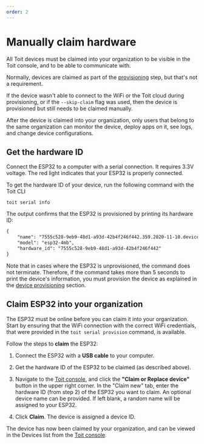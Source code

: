 ```yaml
---
order: 2
---
```


# Manually claim hardware

All Toit devices must be claimed into your organization to be visible in the Toit console, and to be able to communicate with.

Normally, devices are claimed as part of the [provisioning](../provision) step, but that's not a requirement.

If the device wasn't able to connect to the WiFi or the Toit cloud during provisioning, or if the `--skip-claim` flag
was used, then the device is provisioned but still needs to be claimed manually.

After the device is claimed into your organization, only users that belong to the same organization can monitor the device, deploy apps on it, see logs, and change device configurations.

## Get the hardware ID

Connect the ESP32 to a computer with a serial connection. It requires 3.3V voltage. The red light indicates that your ESP32 is properly connected.

To get the hardware ID of your device, run the following command with the Toit CLI

```shell
toit serial info
```

The output confirms that the ESP32 is provisioned by printing its hardware ID:

```txt
{
	"name": "7555c528-9eb9-48d1-a93d-42b4f246f442.359.2020-11-10.device.toitware.com",
	"model": "esp32-4mb",
	"hardware_id": "7555c528-9eb9-48d1-a93d-42b4f246f442"
}
```

Note that in cases where the ESP32 is unprovisioned, the command does not terminate.
Therefore, if the command takes more than 5 seconds to print the device's information, you must provision the device as explained in the [device provisioning](../provision) section.

## Claim ESP32 into your organization

The ESP32 must be online before you can claim it into your organization. Start by ensuring that the WiFi connection with the correct WiFi credentials, that were provided in the `toit serial provision` command, is available.

Follow the steps to **claim** the ESP32:

1. Connect the ESP32 with a **USB cable** to your computer.

2. Get the hardware ID of the ESP32 to be claimed (as described above).

3. Navigate to the [Toit console](https://console.toit.io/), and click the **"Claim or Replace device"** button in the upper right corner. In the "Claim new" tab, enter the hardware ID (from step 2) of the ESP32 you want to claim.
   An optional device name can be provided. If left blank, a random name will be assigned to your ESP32.

4. Click **Claim**. The device is assigned a device ID.

The device has now been claimed by your organization, and can be viewed in the Devices list from the [Toit console](https://console.toit.io/).
